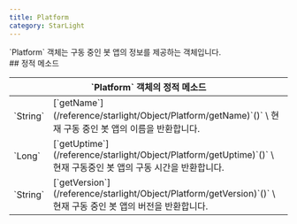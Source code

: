 ```yaml
---
title: Platform
category: StarLight
---
```


<Section>
  `Platform` 객체는 구동 중인 봇 앱의 정보를 제공하는 객체입니다.
</Section>
<Section>
  ## 정적 메소드

  <Table>
    <Thead>
      <Tr>
        <Th colSpan="2">`Platform` 객체의 정적 메소드</Th>
      </Tr>
    </Thead>
    <Tbody>
      <Tr>
        <Td><span>`String`</span></Td>
        <Td>
          [`getName`](/reference/starlight/Object/Platform/getName)`()` \
          현재 구동 중인 봇 앱의 이름을 반환합니다.
        </Td>
      </Tr>
      <Tr>
        <Td><span>`Long`</span></Td>
        <Td>
          [`getUptime`](/reference/starlight/Object/Platform/getUptime)`()` \
          현재 구동중인 봇 앱의 구동 시간을 반환합니다.
        </Td>
      </Tr>
      <Tr>
        <Td><span>`String`</span></Td>
        <Td>
          [`getVersion`](/reference/starlight/Object/Platform/getVersion)`()` \
          현재 구동 중인 봇 앱의 버전을 반환합니다.
        </Td>
      </Tr>
    </Tbody>
  </Table>
</Section>